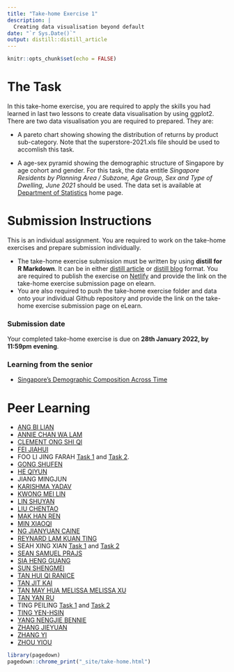 ```yaml
---
title: "Take-home Exercise 1"
description: |
  Creating data visualisation beyond default
date: "`r Sys.Date()`"
output: distill::distill_article
---
```


```r
knitr::opts_chunk$set(echo = FALSE)
```

# The Task

In this take-home exercise, you are required to apply the skills you had learned in last two lessons to create data visualisation by using ggplot2.  There are two data visualisation you are required to prepared.  They are:

+ A pareto chart showing showing the distribution of returns by product sub-category.  Note that the superstore-2021.xls file should be used to accomlish this task.

+ A age-sex pyramid showing the demographic structure of Singapore by age cohort and gender.  For this task, the data entitle *Singapore Residents by Planning Area / Subzone, Age Group, Sex and Type of Dwelling, June 2021* should be used.  The data set is available at [Department of Statistics](https://www.singstat.gov.sg/) home page.   

# Submission Instructions 

This is an individual assignment. You are required to work on the take-home exercises and prepare submission individually. 

- The take-home exercise submission must be written by using **distill for R Markdown**.  It can be in either [distill article](https://distill.pub/guide/) or [distill blog ](https://rstudio.github.io/distill/blog.html) format. You are required to publish the exercise on [Netlify](https://www.netlify.com/) and provide the link on the take-home exercise submission page on elearn. 
- You are also required to push the take-home exercise folder and data onto your individual Github repository and provide the link on the take-home exercise submission page on eLearn.
 
### Submission date 
 
Your completed take-home exercise is due on **28th January 2022, by 11:59pm evening**.

### Learning from the senior

- [Singapore’s Demographic Composition Across Time](https://rpubs.com/deniseadele/584423)


# Peer Learning

+ [ANG BI LIAN](https://bilian-mitb2021.netlify.app/th_ex/th_ex01/take-home_ex01)
+ [ANNIE CHAN WA LAM](https://anniecwl.netlify.app/takehomeex1/takehome-ex1)
+ [CLEMENT ONG SHI QI](https://isss608cosq.netlify.app/th_ex/th_ex01/th_ex01)
+ [FEI JIAHUI](https://fjhva.netlify.app/th_ex/th_ex01/th_ex01a)
+ FOO LI JING FARAH [Task 1](https://farahfoo.netlify.app/th_ex/th_ex02/th_ex02) and [Task 2](https://farahfoo.netlify.app/th_ex/th_ex02/th_ex02_pyramid).
+ [GONG SHUFEN](https://va2022.netlify.app/th_ex/th_ex01/th_ex01_distill)
+ [HE QIYUN](https://qyva.netlify.app/th_ex/th_ex01_graded/take-home-exercise1)
+ JIANG MINGJUN
+ [KARISHMA YADAV](https://karishma-smu.netlify.app/th_exercise/th_ex01/th_ex01)
+ [KWONG MEI LIN](https://kml-va.netlify.app/th_ex/th_ex01/th_ex01)
+ [LIN SHUYAN](https://lins-92-isss608.netlify.app/th_ex/th_ex01/th_ex01)
+ [LIU CHENTAO](https://amberjourney.netlify.app/th_ex/th_ex1/take-home-exercise_1)
+ [MAK HAN REN](https://makhanren.netlify.app/th_ex/th_ex01/th_ex01_distill)
+ [MIN XIAOQI](https://mxqvisualanalytics.netlify.app/th_ex/take_home_ex01/take_home_ex01)
+ [NG JIANYUAN CAINE](https://ngcaine.netlify.app/takehomeexercise/ex01/takehomeexercise01)
+ [REYNARD LAM KUAN TING](https://reynard.netlify.app/th_ex/th_ex01/th_ex01)
+ SEAH XING XIAN [Task 1](https://sxingxian-va.netlify.app/in-class_ex/in-class_ex02/in-class_ex02_distill) and [Task 2](https://sxingxian-va.netlify.app/in-class_ex/in-class_ex02/in-class_ex02_pyramid_distill)
+ [SEAN SAMUEL PRAJS](https://myanalyticsartgallery2.netlify.app/thex1)
+ [SIA HENG GUANG](https://hengguang-608.netlify.app/takehome_exercise/ex001/ex001)
+ [SUN SHENGMEI](https://isss608visualanalyticssun.netlify.app/th_ex/th_ex01/th_ex01)
+ [TAN HUI QI RANICE](https://isss608-ranice.netlify.app/th_ex/th_ex01/th_ex01)
+ [TAN JIT KAI](https://tjkva2022.netlify.app/th_ex/th_ex01/th_ex01)
+ [TAN MAY HUA MELISSA  MELISSA XU](https://mviz.netlify.app/takehome_ex01/takehome_ex01)
+ [TAN YAN RU](https://yanrutanfirstsite.netlify.app/th_ex/take-home%20ex01/take-home-ex01)
+ TING PEILING [Task 1](https://eloquent-va.netlify.app/th_ex/th_ex01/th_ex01_pareto_chart) and [Task 2](https://eloquent-va.netlify.app/th_ex/th_ex01/th_ex01_age_sex_pyramid)
+ [TING YEN-HSIN](https://yhting2021.netlify.app/th_ex/th_ex02/th_ex02)
+ [YANG NENGJIE BENNIE](https://isss608bennie.netlify.app/takehomeex/thex1/thex1)
+ [ZHANG JIEYUAN](https://jyvisualanalytics.netlify.app/takehomeex/takehomeex1/ex1)
+ [ZHANG YI](https://isss608-take-home-ex.netlify.app/posts/2022-01-25-take-home-exercise-1/)
+ [ZHOU YIOU]()

```r
library(pagedown)
pagedown::chrome_print("_site/take-home.html")
```



















